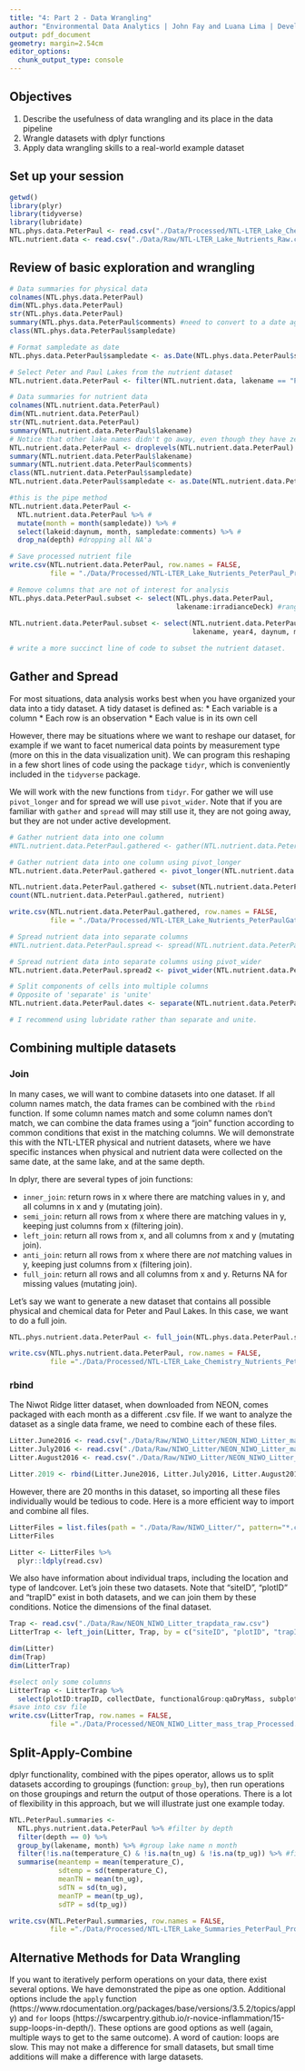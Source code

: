 ```yaml
---
title: "4: Part 2 - Data Wrangling"
author: "Environmental Data Analytics | John Fay and Luana Lima | Developed by Kateri Salk"
output: pdf_document
geometry: margin=2.54cm
editor_options: 
  chunk_output_type: console
---
```


## Objectives
1. Describe the usefulness of data wrangling and its place in the data pipeline
2. Wrangle datasets with dplyr functions
3. Apply data wrangling skills to a real-world example dataset

## Set up your session

```r
getwd()
library(plyr)
library(tidyverse)
library(lubridate)
NTL.phys.data.PeterPaul <- read.csv("./Data/Processed/NTL-LTER_Lake_ChemistryPhysics_PeterPaul_Processed.csv")
NTL.nutrient.data <- read.csv("./Data/Raw/NTL-LTER_Lake_Nutrients_Raw.csv",stringsAsFactors = TRUE)

```

## Review of basic exploration and wrangling
```r
# Data summaries for physical data
colnames(NTL.phys.data.PeterPaul)
dim(NTL.phys.data.PeterPaul)
str(NTL.phys.data.PeterPaul)
summary(NTL.phys.data.PeterPaul$comments) #need to convert to a date again :/, always need to process date object 
class(NTL.phys.data.PeterPaul$sampledate)

# Format sampledate as date
NTL.phys.data.PeterPaul$sampledate <- as.Date(NTL.phys.data.PeterPaul$sampledate, format = "%Y-%m-%d")

# Select Peter and Paul Lakes from the nutrient dataset
NTL.nutrient.data.PeterPaul <- filter(NTL.nutrient.data, lakename == "Paul Lake" | lakename == "Peter Lake")

# Data summaries for nutrient data
colnames(NTL.nutrient.data.PeterPaul)
dim(NTL.nutrient.data.PeterPaul)
str(NTL.nutrient.data.PeterPaul)
summary(NTL.nutrient.data.PeterPaul$lakename) 
# Notice that other lake names didn't go away, even though they have zero values
NTL.nutrient.data.PeterPaul <- droplevels(NTL.nutrient.data.PeterPaul)
summary(NTL.nutrient.data.PeterPaul$lakename)
summary(NTL.nutrient.data.PeterPaul$comments)
class(NTL.nutrient.data.PeterPaul$sampledate)
NTL.nutrient.data.PeterPaul$sampledate <- as.Date(NTL.nutrient.data.PeterPaul$sampledate, format = "%m/%d/%y")

#this is the pipe method 
NTL.nutrient.data.PeterPaul <- 
  NTL.nutrient.data.PeterPaul %>% #
  mutate(month = month(sampledate)) %>% #
  select(lakeid:daynum, month, sampledate:comments) %>% # 
  drop_na(depth) #dropping all NA'a 

# Save processed nutrient file
write.csv(NTL.nutrient.data.PeterPaul, row.names = FALSE, 
          file = "./Data/Processed/NTL-LTER_Lake_Nutrients_PeterPaul_Processed.csv")

# Remove columns that are not of interest for analysis
NTL.phys.data.PeterPaul.subset <- select(NTL.phys.data.PeterPaul, 
                                         lakename:irradianceDeck) #range specification, will choose every column between these 
  
NTL.nutrient.data.PeterPaul.subset <- select(NTL.nutrient.data.PeterPaul, 
                                             lakename, year4, daynum, month, sampledate, depth:po4)

# write a more succinct line of code to subset the nutrient dataset. 

```


## Gather and Spread

For most situations, data analysis works best when you have organized your data into a tidy dataset. A tidy dataset is defined as: 
* Each variable is a column
* Each row is an observation 
* Each value is in its own cell

However, there may be situations where we want to reshape our dataset, for example if we want to facet numerical data points by measurement type (more on this in the data visualization unit). We can program this reshaping in a few short lines of code using the package `tidyr`, which is conveniently included in the `tidyverse` package. 

We will work with the new functions from `tidyr`. For gather we will use `pivot_longer` and for spread we will use `pivot_wider`. Note that if you are familiar with `gather` and `spread` will may still use it, they are not going away, but they are not under active development.

```r
# Gather nutrient data into one column
#NTL.nutrient.data.PeterPaul.gathered <- gather(NTL.nutrient.data.PeterPaul.subset, "nutrient", "concentration", tn_ug:po4)

# Gather nutrient data into one column using pivot_longer
NTL.nutrient.data.PeterPaul.gathered <- pivot_longer(NTL.nutrient.data.PeterPaul.subset,tn_ug:po4, names_to = "nutrient", values_to = "concentration") #take all nutrient columns and gathering it into these two nutrient and concentrations columns 

NTL.nutrient.data.PeterPaul.gathered <- subset(NTL.nutrient.data.PeterPaul.gathered, !is.na(concentration))
count(NTL.nutrient.data.PeterPaul.gathered, nutrient)

write.csv(NTL.nutrient.data.PeterPaul.gathered, row.names = FALSE, 
          file = "./Data/Processed/NTL-LTER_Lake_Nutrients_PeterPaulGathered_Processed.csv")

# Spread nutrient data into separate columns
#NTL.nutrient.data.PeterPaul.spread <- spread(NTL.nutrient.data.PeterPaul.gathered, nutrient, concentration)

# Spread nutrient data into separate columns using pivot_wider
NTL.nutrient.data.PeterPaul.spread2 <- pivot_wider(NTL.nutrient.data.PeterPaul.gathered, names_from = nutrient, values_from = concentration)

# Split components of cells into multiple columns
# Opposite of 'separate' is 'unite'
NTL.nutrient.data.PeterPaul.dates <- separate(NTL.nutrient.data.PeterPaul.subset, sampledate, c("Y", "m", "d"))

# I recommend using lubridate rather than separate and unite.

```

## Combining multiple datasets

### Join 
In many cases, we will want to combine datasets into one dataset. If all column names match, the data frames can be combined with the `rbind` function. If some column names match and some column names don't match, we can combine the data frames using a "join" function according to common conditions that exist in the matching columns. We will demonstrate this with the NTL-LTER physical and nutrient datasets, where we have specific instances when physical and nutrient data were collected on the same date, at the same lake, and at the same depth. 

In dplyr, there are several types of join functions: 

* `inner_join`: return rows in x where there are matching values in y, and all columns in x and y (mutating join).
* `semi_join`: return all rows from x where there are matching values in  y, keeping just columns from x (filtering join).
* `left_join`: return all rows from x, and all columns from x and y (mutating join).
* `anti_join`: return all rows from x where there are *not* matching values in y, keeping just columns from x (filtering join).
* `full_join`: return all rows and all columns from x and y. Returns NA for missing values (mutating join).

Let's say we want to generate a new dataset that contains all possible physical and chemical data for Peter and Paul Lakes. In this case, we want to do a full join.

```r

NTL.phys.nutrient.data.PeterPaul <- full_join(NTL.phys.data.PeterPaul.subset, NTL.nutrient.data.PeterPaul.subset)

write.csv(NTL.phys.nutrient.data.PeterPaul, row.names = FALSE, 
          file ="./Data/Processed/NTL-LTER_Lake_Chemistry_Nutrients_PeterPaul_Processed.csv")

```

### rbind

The Niwot Ridge litter dataset, when downloaded from NEON, comes packaged with each month as a different .csv file. If we want to analyze the dataset as a single data frame, we need to combine each of these files. 

```r
Litter.June2016 <- read.csv("./Data/Raw/NIWO_Litter/NEON_NIWO_Litter_massdata_2016-06_raw.csv")
Litter.July2016 <- read.csv("./Data/Raw/NIWO_Litter/NEON_NIWO_Litter_massdata_2016-07_raw.csv")
Litter.August2016 <- read.csv("./Data/Raw/NIWO_Litter/NEON_NIWO_Litter_massdata_2016-08_raw.csv")

Litter.2019 <- rbind(Litter.June2016, Litter.July2016, Litter.August2016)
```

However, there are 20 months in this dataset, so importing all these files individually would be tedious to code. Here is a more efficient way to import and combine all files.

```r
LitterFiles = list.files(path = "./Data/Raw/NIWO_Litter/", pattern="*.csv", full.names=TRUE)
LitterFiles

Litter <- LitterFiles %>%
  plyr::ldply(read.csv)
```

We also have information about individual traps, including the location and type of landcover. Let's join these two datasets. Note that "siteID", "plotID" and "trapID" exist in both datasets, and we can join them by these conditions. Notice the dimensions of the final dataset.
```r
Trap <- read.csv("./Data/Raw/NEON_NIWO_Litter_trapdata_raw.csv")
LitterTrap <- left_join(Litter, Trap, by = c("siteID", "plotID", "trapID"))

dim(Litter)
dim(Trap)
dim(LitterTrap)

#select only some columns 
LitterTrap <- LitterTrap %>%
  select(plotID:trapID, collectDate, functionalGroup:qaDryMass, subplotID:geodeticDatum)
#save into csv file
write.csv(LitterTrap, row.names = FALSE, 
          file ="./Data/Processed/NEON_NIWO_Litter_mass_trap_Processed.csv")
```

## Split-Apply-Combine

dplyr functionality, combined with the pipes operator, allows us to split datasets according to groupings (function: `group_by`), then run operations on those groupings and return the output of those operations. There is a lot of flexibility in this approach, but we will illustrate just one example today.

```r
NTL.PeterPaul.summaries <- 
  NTL.phys.nutrient.data.PeterPaul %>% #filter by depth
  filter(depth == 0) %>%
  group_by(lakename, month) %>% #group lake name n month
  filter(!is.na(temperature_C) & !is.na(tn_ug) & !is.na(tp_ug)) %>% #filter NA's
  summarise(meantemp = mean(temperature_C), 
            sdtemp = sd(temperature_C), 
            meanTN = mean(tn_ug), 
            sdTN = sd(tn_ug), 
            meanTP = mean(tp_ug), 
            sdTP = sd(tp_ug))

write.csv(NTL.PeterPaul.summaries, row.names = FALSE, 
          file ="./Data/Processed/NTL-LTER_Lake_Summaries_PeterPaul_Processed.csv")

```

## Alternative Methods for Data Wrangling

If you want to iteratively perform operations on your data, there exist several options. We have demonstrated the pipe as one option. Additional options include the `apply` function (https://www.rdocumentation.org/packages/base/versions/3.5.2/topics/apply) and `for` loops (https://swcarpentry.github.io/r-novice-inflammation/15-supp-loops-in-depth/). These options are good options as well (again, multiple ways to get to the same outcome). A word of caution: loops are slow. This may not make a difference for small datasets, but small time additions will make a difference with large datasets.